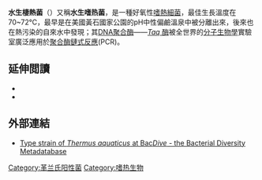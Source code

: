 {{Speciesbox 
| taxon =  Thermus aquaticus
| image = Thermus aquaticus.JPG
| authority = Brock and Freeze 1969
| type_strain = ATCC 25104 = DSM 625 = JCM 10724 = LMG 8924 = NCAIM B.01703 = NCIB (now NCIMB) 11243
}}

'''水生棲熱菌'''（{{Lang-xm|Thermus aquaticus}}）又稱'''水生嗜热菌'''，是一種好氧性[[嗜熱生物|嗜熱]][[細菌|細菌]]，最佳生長溫度在70~72℃，最早是在美國黃石國家公園的pH中性偏鹼溫泉中被分離出來，後來也在熱污染的自來水中發現；其[[DNA聚合酶|DNA聚合酶]]——[[Taq_聚合酶|''Taq'' 酶]]被全世界的[[分子生物學|分子生物學]]實驗室廣泛應用於[[聚合酶鏈式反應|聚合酶鏈式反應]](PCR)。

==延伸閲讀==
{{refbegin}}
*{{cite journal| last = Brock| first = Thomas D.| title = The Value of Basic Research: Discovery of ''Thermus aquaticus'' and Other Extreme Thermophiles| journal = {{le|遺傳學（期刊）|Genetics (journal)|遺傳學}}| volume = 146| issue = 4| pages = 1207–10| url = http://www.genetics.org/cgi/reprint/146/4/1207| pmid = 9258667| date = August 1, 1997| pmc = 1208068| access-date = 2020-02-19| archive-date = 2009-09-14| archive-url = https://web.archive.org/web/20090914065126/http://www.genetics.org/cgi/reprint/146/4/1207| dead-url = yes}}
*{{cite journal| last = Hogan| first = C.Michael| title = Extremophiles| journal = Encyclopedia of Earth| volume = 146| issue = 4| pages = 1207–10| url = http://www.eoearth.org/article/Extremophile?topic=49540| pmid = 9258667| date = 2010| pmc = 1208068| access-date = 2020-02-19| archive-date = 2013-05-11| archive-url = https://web.archive.org/web/20130511141854/http://www.eoearth.org/article/Extremophile?topic=49540| dead-url = no}}
{{refend}}

==外部連結==
*[http://bacdive.dsmz.de/index.php?search=16714&submit=Search Type strain of ''Thermus aquaticus'' at Bac''Dive'' -  the Bacterial Diversity Metadatabase] {{Wayback|url=http://bacdive.dsmz.de/index.php?search=16714&submit=Search |date=20200511090306 }}

{{嗜极生物}}
{{Taxonbar|from=Q137165}}

[[Category:革兰氏阳性菌|Category:革兰氏阳性菌]]
[[Category:嗜热生物|Category:嗜热生物]]